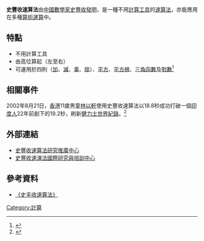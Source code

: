 {{expand|time=2010-06-14T13:36:28+00:00}}
'''史豐收速算法'''由[[中國|中國]][[數學家|數學家]][[史豐收|史豐收]][[發明|發明]]，是一種不用[[計算工具|計算工具]]的[[速算法|速算法]]，亦能應用在多種[[算術|算術]][[運算|運算]]中。

==特點==
*不用計算工具
*由高位算起（左至右）
*可運用於四則（[[加法|加]]、[[減法|減]]、[[乘法|乘]]、[[除法|除]]）、[[平方|平方]]、[[平方根|平方根]]、[[三角函數|三角函數]]及[[對數|對數]]<ref>{{cite book|author1=史丰收|authorlink1=史丰收|editor=徐一帆|title=《史丰收速算法》|date=1989年6月|publisher=科学出版社|location=北京东黄城根北街 16 号|isbn=7-03-001301-8|pages=vii|edition=第一版|url=http://book.ucdrs.superlib.net/views/specific/2929/bookDetail.jsp?dxNumber=000001102382&d=F02F4FB0183F3B606042EA4FB16197BE|accessdate=2017-08-19|language=zh-cn|chapter=前言|quote=1978 年，我在中国科技大学数学系学习时，又成功地解决了三角函数和对数函数的快速计算法。}}</ref>

==相關事件==
2002年8月21日，[[香港|香港]]11歲男童[[林以軒|林以軒]]使用史豐收速算法以18.8秒成功打破一個[[印度人|印度人]]22年前創下的19.2秒，刷新[[健力士世界紀錄|健力士世界紀錄]]。<ref>{{cite news|title=18.8秒計出100個個位數總和 11歲速算神童破世界紀錄|url=http://hk.apple.nextmedia.com/news/art/20020822/2787273|accessdate=2014-10-30|newspaper=蘋果日報|date=2002-08-11|archiveurl=https://web.archive.org/web/20141030114328/http://hk.apple.nextmedia.com/news/art/20020822/2787273|archivedate=2014-10-30|deadurl=no}}</ref>

==外部連結==
*[http://www.sfsrc.com/ 史豐收速算法研究推廣中心]{{Wayback|url=http://www.sfsrc.com/ |date=20140403103518 }}
*[https://web.archive.org/web/20100614093521/http://shifengshou.com/index.htm 史豐收速演法國際研究與培訓中心]

==參考資料==
{{Reflist}}
*[http://book.ucdrs.superlib.net/views/specific/2929/bookDetail.jsp?dxNumber=000001102382&d=F02F4FB0183F3B606042EA4FB16197BE 《史丰收速算法》]

[[Category:計算|Category:計算]]